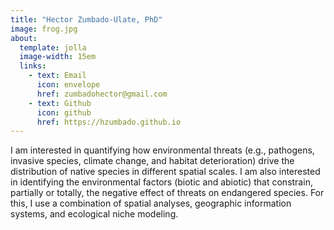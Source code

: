 ---
title: "Hector Zumbado-Ulate, PhD"
image: frog.jpg
about: 
  template: jolla
  image-width: 15em
  links:
    - text: Email
      icon: envelope
      href: zumbadohector@gmail.com
    - text: Github
      icon: github
      href: https://hzumbado.github.io  
---

I am interested in quantifying how environmental threats (e.g., pathogens, invasive species, climate change, and habitat deterioration) drive the distribution of native species in different spatial scales. I am also interested in identifying the environmental factors (biotic and abiotic) that constrain, partially or totally, the negative effect of threats on endangered species. For this, I use a combination of spatial analyses, geographic information systems, and ecological niche modeling. 






